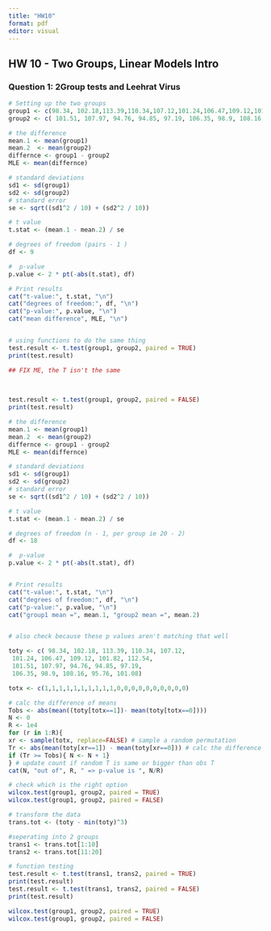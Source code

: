 ```yaml
---
title: "HW10"
format: pdf
editor: visual
---
```


## HW 10 - Two Groups, Linear Models Intro

### Question 1: 2Group tests and Leehrat Virus

```r
# Setting up the two groups
group1 <- c(98.34, 102.18,113.39,110.34,107.12,101.24,106.47,109.12,101.82,112.54)
group2 <- c( 101.51, 107.97, 94.76, 94.85, 97.19, 106.35, 98.9, 108.16, 95.76, 101.08)

# the difference
mean.1 <- mean(group1)
mean.2  <- mean(group2)
differnce <- group1 - group2
MLE <- mean(differnce)

# standard deviations 
sd1 <- sd(group1)
sd2 <- sd(group2)
# standard error
se <- sqrt((sd1^2 / 10) + (sd2^2 / 10))

# t value
t.stat <- (mean.1 - mean.2) / se  

# degrees of freedom (pairs - 1 )
df <- 9

#  p-value
p.value <- 2 * pt(-abs(t.stat), df)

# Print results
cat("t-value:", t.stat, "\n")
cat("degrees of freedom:", df, "\n")
cat("p-value:", p.value, "\n")
cat("mean difference", MLE, "\n")


# using functions to do the same thing
test.result <- t.test(group1, group2, paired = TRUE)  
print(test.result)

## FIX ME, the T isn't the same
  
  
```


```r

test.result <- t.test(group1, group2, paired = FALSE)
print(test.result)

# the difference
mean.1 <- mean(group1)
mean.2  <- mean(group2)
differnce <- group1 - group2
MLE <- mean(differnce)

# standard deviations 
sd1 <- sd(group1)
sd2 <- sd(group2)
# standard error
se <- sqrt((sd1^2 / 10) + (sd2^2 / 10))

# t value
t.stat <- (mean.1 - mean.2) / se  

# degrees of freedom (n - 1, per group ie 20 - 2)
df <- 18

#  p-value
p.value <- 2 * pt(-abs(t.stat), df)


# Print results
cat("t-value:", t.stat, "\n")
cat("degrees of freedom:", df, "\n")
cat("p-value:", p.value, "\n")
cat("group1 mean =", mean.1, "group2 mean =", mean.2)


# also check because these p values aren't matching that well 

```


```r
toty <- c( 98.34, 102.18, 113.39, 110.34, 107.12,
 101.24, 106.47, 109.12, 101.82, 112.54,
 101.51, 107.97, 94.76, 94.85, 97.19,
 106.35, 98.9, 108.16, 95.76, 101.08)

totx <- c(1,1,1,1,1,1,1,1,1,1,0,0,0,0,0,0,0,0,0,0)

# calc the difference of means
Tobs <- abs(mean((toty[totx==1])- mean(toty[totx==0]))) 
N <- 0
R <- 1e4
for (r in 1:R){
xr <- sample(totx, replace=FALSE) # sample a random permutation
Tr <- abs(mean(toty[xr==1]) - mean(toty[xr==0])) # calc the difference of means
if (Tr >= Tobs){ N <- N + 1}
} # update count if random T is same or bigger than obs T
cat(N, "out of", R, " => p-value is ", N/R)


```



```r
# check which is the right option
wilcox.test(group1, group2, paired = TRUE)
wilcox.test(group1, group2, paired = FALSE)

```


```r

# transform the data
trans.tot <- (toty - min(toty)^3)

#seperating into 2 groups
trans1 <- trans.tot[1:10]
trans2 <- trans.tot[11:20]

# function testing
test.result <- t.test(trans1, trans2, paired = TRUE)  
print(test.result)
test.result <- t.test(trans1, trans2, paired = FALSE)  
print(test.result)

wilcox.test(group1, group2, paired = TRUE)
wilcox.test(group1, group2, paired = FALSE)

```
















